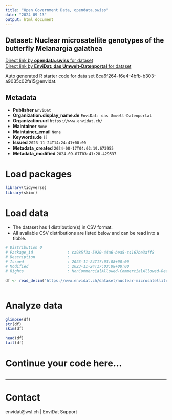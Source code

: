 ```yaml
---
title: "Open Government Data, opendata.swiss"
date: "2024-09-13"
output: html_document
---
```


## Dataset: Nuclear microsatellite genotypes of the butterfly Melanargia galathea



[Direct link by **opendata.swiss** for dataset](https://opendata.swiss/de/dataset/nuclear-microsatellite-genotypes-of-the-butterfly-melanargia-galathea)<br>
[Direct link by **EnviDat: das Umwelt-Datenportal** for dataset](https://www.envidat.ch/#/metadata/nuclear-microsatellite-genotypes-of-the-butterfly-melanargia-galathea)

Auto generated R starter code for data set 8ca6f264-f6e4-4bfb-b303-a9035c02fa15@envidat.

## Metadata

- **Publisher** `EnviDat`
- **Organization.display_name.de** `EnviDat: das Umwelt-Datenportal`
- **Organization.url** `https://www.envidat.ch/`
- **Maintainer** `None`
- **Maintainer_email** `None`
- **Keywords.de** `[]`
- **Issued** `2023-11-24T14:24:41+00:00`
- **Metadata_created** `2024-08-17T04:02:19.673955`
- **Metadata_modified** `2024-09-07T03:41:28.429537`


# Load packages

```r

library(tidyverse)
library(skimr)

```

# Load data

-   The dataset has 1 distribution(s) in CSV format.
-   All available CSV distributions are listed below and can be read into a tibble.

```r

# Distribution 0
# Package_id               : ca985f3a-5920-44a6-bea5-c4167be3aff8
# Description              : 
# Issued                   : 2023-11-24T17:03:08+00:00
# Modified                 : 2023-11-24T17:03:08+00:00
# Rights                   : NonCommercialAllowed-CommercialAllowed-ReferenceRequired

df <- read_delim('https://www.envidat.ch/dataset/nuclear-microsatellite-genotypes-of-the-butterfly-melanargia-galathea/resource/85d563ee-835c-445c-8d1b-f6d063fc4f89')



```

# Analyze data

```r

glimpse(df)
str(df)
skim(df)

head(df)
tail(df)

```

# Continue your code here...

```r

```

------------------------------------------------------------------------

# Contact

envidat@wsl.ch | EnviDat Support
